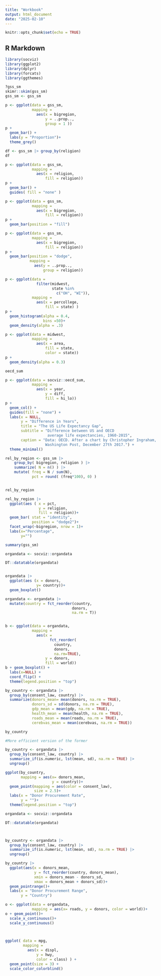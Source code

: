 ```yaml
---
title: "Workbook"
output: html_document
date: "2025-02-10"
---
```


```r
knitr::opts_chunk$set(echo = TRUE)
```

## R Markdown 

```r
library(socviz)
library(ggplot2)
library(dplyr)
library(forcats)
library(ggthemes)
```


```r
?gss_sm
skimr::skim(gss_sm)
gss_sm <- gss_sm
```
```r
p <- ggplot(data = gss_sm,
            mapping = 
              aes(x = bigregion,
                  y = ..prop..,
                  group = 1 ))
p + 
  geom_bar() +
  labs(y = "Proportion")+
  theme_grey()
```
```r
df <- gss_sm |> group_by(religion)
df
```

```r

p <- ggplot(data = gss_sm,
            mapping = 
              aes(x = religion, 
                  fill = religion))
p + 
  geom_bar() + 
  guides( fill = "none" )
```

```r
p <- ggplot(data = gss_sm,
            mapping = 
              aes(x = bigregion, 
                  fill = religion))
p + 
  geom_bar(position = "fill")

```

```r
p <- ggplot(data = gss_sm,
            mapping = 
              aes(x = bigregion, 
                  fill = religion))
p + 
  geom_bar(position = "dodge",
           mapping = 
             aes(y = ..prop..,
                 group = religion))
```
```r

p <- ggplot(data = 
              filter(midwest, 
                     state %in% 
                       c("OH", "WI")),
            mapping = 
              aes(x = percollege, 
                  fill = state) )
p + 
  geom_histogram(alpha = 0.4, 
                 bins =50)+
  geom_density(alpha = .3)


```


```r
p <- ggplot(data = midwest,
            mapping = 
              aes(x = area, 
                  fill = state, 
                  color = state))
p + 
  geom_density(alpha = 0.3)
```
```r
oecd_sum
```

```r
p <- ggplot(data = socviz::oecd_sum,
            mapping = 
              aes(x = year, 
                  y = diff, 
                  fill = hi_lo))
p + 
  geom_col() + 
  guides(fill = "none") +
  labs(x = NULL, 
       y = "Difference in Years",
       title = "The US Life Expectancy Gap",
       subtitle = "Difference between US and OECD
                   average life expectancies, 1960-2015",
       caption = "Data: OECD. After a chart by Christopher Ingraham,
                  Washington Post, December 27th 2017.") +
  theme_minimal()
```


```r


rel_by_region <- gss_sm |>
    group_by( bigregion, religion ) |>
    summarize( N = n() ) |>
    mutate( freq = N / sum(N),
            pct = round( (freq*100), 0) )


rel_by_region
```

```r

rel_by_region |>
  ggplot(aes ( x = pct,
               y = religion,
               fill = religion))+
  geom_bar( stat = "identity",
            position = "dodge2")+
  facet_wrap(~bigregion, nrow = 1)+
  labs(x="Percentage",
       y="")


```



```r

summary(gss_sm)
```

```r

organdata <- socviz::organdata

DT::datatable(organdata)



```

```r

organdata |>
  ggplot(aes (x = donors,
              y= country))+
  geom_boxplot()


```

```r


organdata <- organdata |> 
  mutate(country = fct_reorder(country,
                              donors,
                              na.rm = T))



```


```r

b <- ggplot(data = organdata,
            mapping = 
              aes(x = 
                    fct_reorder(
                      country, 
                      donors, 
                      na.rm=TRUE),
                  y = donors, 
                  fill = world))
b + geom_boxplot() + 
  labs(x=NULL) +
  coord_flip() + 
  theme(legend.position = "top")

```

```r


by_country <- organdata |> 
  group_by(consent_law, country) |>
  summarize(donors_mean= mean(donors, na.rm = TRUE),
            donors_sd = sd(donors, na.rm = TRUE),
            gdp_mean = mean(gdp, na.rm = TRUE),
            health_mean = mean(health, na.rm = TRUE),
            roads_mean = mean(roads, na.rm = TRUE),
            cerebvas_mean = mean(cerebvas, na.rm = TRUE))

by_country

```

```r

#More efficient version of the former

by_country <- organdata |> 
  group_by(consent_law, country) |>
  summarize_if(is.numeric, lst(mean, sd), na.rm = TRUE) |>
  ungroup()
```



```r
ggplot(by_country,
       mapping = aes(x= donors_mean,
                     y = country))+
  geom_point(mapping = aes(color = consent_law),
             size = 2.5)+
  labs(x = "Donor Procurement Rate",
       y = "")+
  theme(legend.position = "top")


```

```r
organdata <- socviz::organdata

DT::datatable(organdata)



by_country <- organdata |> 
  group_by(consent_law, country) |>
  summarize_if(is.numeric, lst(mean, sd), na.rm = TRUE) |>
  ungroup()


```



```r

by_country |>
  ggplot(aes(x = donors_mean,
             y = fct_reorder(country, donors_mean),
             xmin = donors_mean - donors_sd,
             xmax = donors_mean + donors_sd))+
  geom_pointrange()+
  labs(x = "Donor Procurement Range",
       y = "Country")


```

```r

o <- ggplot(data = organdata,
            mapping = aes(x= roads, y = donors, color = world))+
o + geom_point()+
  scale_x_continuous()+
  scale_y_continuous()
  



```



```r

ggplot( data = mpg,
        mapping = 
          aes(x = displ,
              y = hwy, 
              color = class) ) + 
  geom_point(size = 3) +
  scale_color_colorblind()


```





